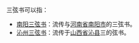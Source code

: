 三弦书可以指：

*[[南阳三弦书|南阳三弦书]]：流传与[[河南省|河南省]][[南阳市|南阳市]]的三弦书。
*[[沁州三弦书|沁州三弦书]]：流传于[[山西省|山西省]][[沁县|沁县]]三的弦书。

{{disambig|Cat=三字作品消歧义}}